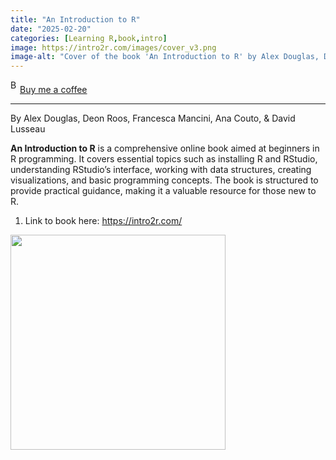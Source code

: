 ```yaml
---
title: "An Introduction to R"
date: "2025-02-20"
categories: [Learning R,book,intro]
image: https://intro2r.com/images/cover_v3.png
image-alt: "Cover of the book 'An Introduction to R' by Alex Douglas, Deon Roos, Francesca Mancini, Ana Couto, and David Lusseau, featuring a geometric pattern of nested, multicolored rectangles on a beige background."
---
```


<link href="https://fonts.googleapis.com/css?family=Cookie" rel="stylesheet"><a class="bmc-button" target="_blank" href="https://www.buymeacoffee.com/JoscelinRocha">![Buy me a coffee](https://cdn.buymeacoffee.com/buttons/bmc-new-btn-logo.svg){alt="Buy me a coffee" width="15" height="21"}Buy me a coffee</a>

------------------------------------------------------------------------

By Alex Douglas, Deon Roos, Francesca Mancini, Ana Couto, & David Lusseau

**An Introduction to R** is a comprehensive online book aimed at beginners in R programming. It covers essential topics such as installing R and RStudio, understanding RStudio's interface, working with data structures, creating visualizations, and basic programming concepts. The book is structured to provide practical guidance, making it a valuable resource for those new to R.

1.  Link to book here: <https://intro2r.com/>

![](https://intro2r.com/images/cover_v3.png){width="344"}
